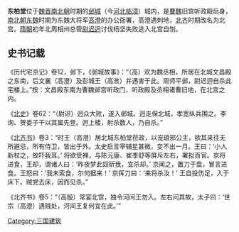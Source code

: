 {{Orphan|time=2016-12-20T14:25:56+00:00}}
{{primarysources|time = 2022-05-07}}

'''东柏堂'''位于[[魏晋南北朝|魏晋南北朝]]时期的[[邺城|邺城]]（今[[河北|河北]][[临漳|临漳]]）城内，是[[曹魏|曹魏]]旧宫听政殿后身，[[南北朝|南北朝]][[东魏|东魏]]时期为东魏大将军[[高澄|高澄]]的办公衙署，高澄遇刺地，[[北齐|北齐]]时期改名为北宫。[[隋朝|隋朝]]初年北周相州总管[[尉迟迥|尉迟迥]]讨伐杨坚失败逃入北宫自刎。

==史书记载==
《历代宅京记》卷12，邺下，《邺城故事》：“（高）欢为魏丞相，所居在北城文昌殿之东南，后文襄（高澄）及彭城王（高浟）并遇害于此。周师平邺，尉迟迥自杀此宅楼上。”按：文昌殿东南为曹魏邺宫听政门，听政殿及丞相诸曹旧地，在北宫之内。

《[[北史|北史]]》卷62：“（尉迟）迥众大败，遂入邺城。迥走保北城，孝宽纵兵围之。李询、贺娄子干以其属先登。迥上楼，射杀数人，乃自杀。”

《[[北齐书|北齐书]]》卷3：“时王（高澄）居北城东柏堂莅政，以宠琅邪公主，欲其来往无所避忌，所有侍卫，皆出于外。太史启言宰辅星甚微，变不出一月。王曰：‘小人新杖之，故吓我耳。’ 将欲受禅，与陈元康、崔季舒等屏斥左右，署拟百官。京将进食，王却，谓诸人曰：‘昨夜梦此奴斫我，宜杀却。’ 京闻之，置刀于盘，冒言进食。王怒曰：‘我未索食，尔何据来！’ 京挥刀曰：‘来将杀汝！’ 王自投伤足，入于床下。贼党去床，因而见杀。”

《北齐书》卷5：“（高殷）常宴北宫，独令河间王勿入。左右问其故，太子曰：‘世宗（高澄）遇贼处，河间王复何宜在此。’”

[[Category:三国建筑|Category:三国建筑]]